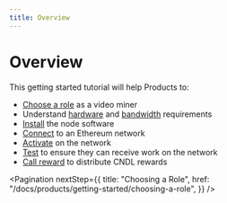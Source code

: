 ```yaml
---
title: Overview
---
```


# Overview

This getting started tutorial will help Products to:

- [Choose a role](/docs/products/getting-started/choosing-a-role) as a video
  miner
- Understand [hardware](/docs/products/reference/hardware) and
  [bandwidth](/docs/products/reference/bandwidth) requirements
- [Install](/docs/installation/install-livepeer) the node software
- [Connect](/docs/installation/connect-to-ethereum) to an Ethereum network
- [Activate](/docs/products/getting-started/activation) on the network
- [Test](/docs/products/getting-started/test) to ensure they can receive work on
  the network
- [Call reward](/docs/products/getting-started/calling-reward) to distribute
  CNDL rewards

<Pagination
  nextStep={{
    title: "Choosing a Role",
    href: "/docs/products/getting-started/choosing-a-role",
  }}
/>
